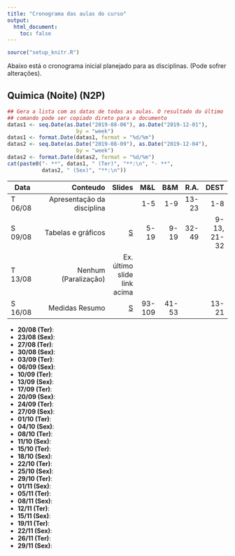 ```yaml
---
title: "Cronograma das aulas do curso"
output:
  html_document:
    toc: false
---
```


```r
source("setup_knitr.R")
```

Abaixo está o cronograma inicial planejado para as disciplinas. (Pode
sofrer alterações).

<!-- ## Escolha a aba de sua turma {.tabset}
-->

## Quimica (Noite) (N2P)

```r
## Gera a lista com as datas de todas as aulas. O resultado do último
## comando pode ser copiado direto para o documento
datas1 <- seq.Date(as.Date("2019-08-06"), as.Date("2019-12-01"),
                      by = "week")
datas1 <- format.Date(datas1, format = "%d/%m")
datas2 <- seq.Date(as.Date("2019-08-09"), as.Date("2019-12-04"),
                      by = "week")
datas2 <- format.Date(datas2, format = "%d/%m")
cat(paste0("- **", datas1, " (Ter)", "**:\n", "- **",
           datas2, " (Sex)", "**:\n"))
```

| Data    | Conteudo                   | Slides | M&L | B&M | R.A.| DEST|
----------|---------------------------:|-------:|----:|----:|----:|----:|
| T 06/08 | Apresentação da disciplina |        | 1-5 | 1-9 |13-23|  1-8|
| S 09/08 | Tabelas e gráficos |[S](http://cursos.leg.ufpr.br/estbas-slides/slides/01_Analise_Exploratoria.pdf) | 5-19 | 9-19 | 32-49 | 9-13, 21-32 |
| T 13/08 | Nenhum (Paralização) | Ex. último slide link acima |||||
| S 16/08 | Medidas Resumo   |[S](http://cursos.leg.ufpr.br/estbas-slides/slides/04_Medidas_Resumo.pdf) | 93-109 | 41-53 | | 13-21|


 - **20/08 (Ter)**: 
- **23/08 (Sex)**: 
 - **27/08 (Ter)**:
- **30/08 (Sex)**:
 - **03/09 (Ter)**:
- **06/09 (Sex)**:
 - **10/09 (Ter)**:
- **13/09 (Sex)**:
 - **17/09 (Ter)**:
- **20/09 (Sex)**:
 - **24/09 (Ter)**:
- **27/09 (Sex)**:
 - **01/10 (Ter)**:
- **04/10 (Sex)**:
 - **08/10 (Ter)**:
- **11/10 (Sex)**:
 - **15/10 (Ter)**:
- **18/10 (Sex)**:
 - **22/10 (Ter)**:
- **25/10 (Sex)**:
 - **29/10 (Ter)**:
- **01/11 (Sex)**:
 - **05/11 (Ter)**:
- **08/11 (Sex)**:
 - **12/11 (Ter)**:
- **15/11 (Sex)**:
 - **19/11 (Ter)**:
- **22/11 (Sex)**:
 - **26/11 (Ter)**:
- **29/11 (Sex)**:

